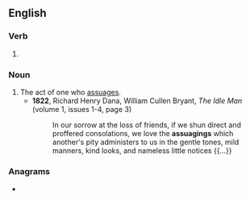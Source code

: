 ==English==

===Verb===
{{head|en|present participle}}

# {{present participle of|assuage|lang=en|nocat=1}}

===Noun===
{{en-noun}}

# The act of one who [[assuage]]s.
#* '''1822''', Richard Henry Dana, ‎William Cullen Bryant, ''The Idle Man'' (volume 1, issues 1-4, page 3)
#*: In our sorrow at the loss of friends, if we shun direct and proffered consolations, we love the '''assuagings''' which another's pity administers to us in the gentle tones, mild manners, kind looks, and nameless little notices {{...}}

===Anagrams===
* {{anagrams|en|sausaging}}